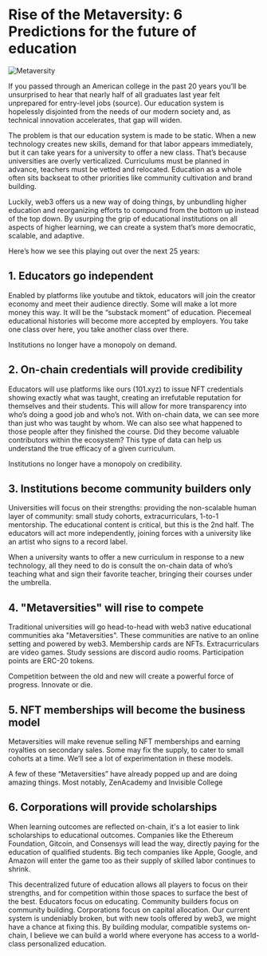 # Rise of the Metaversity: 6 Predictions for the future of education

![Metaversity](/metaversity/thumbnail.png)

If you passed through an American college in the past 20 years you’ll be unsurprised to hear that nearly half of all graduates last year felt unprepared for entry-level jobs (source). Our education system is hopelessly disjointed from the needs of our modern society and, as technical innovation accelerates, that gap will widen.

The problem is that our education system is made to be static. When a new technology creates new skills, demand for that labor appears immediately, but it can take years for a university to offer a new class. That’s because universities are overly verticalized. Curriculums must be planned in advance, teachers must be vetted and relocated. Education as a whole often sits backseat to other priorities like community cultivation and brand building.

Luckily, web3 offers us a new way of doing things, by unbundling higher education and reorganizing efforts to compound from the bottom up instead of the top down. By usurping the grip of educational institutions on all aspects of higher learning, we can create a system that’s more democratic, scalable, and adaptive.

Here’s how we see this playing out over the next 25 years:

## 1. Educators go independent

Enabled by platforms like youtube and tiktok, educators will join the creator economy and meet their audience directly. Some will make a lot more money this way. It will be the “substack moment” of education. Piecemeal educational histories will become more accepted by employers. You take one class over here, you take another class over there.

Institutions no longer have a monopoly on demand.

## 2. On-chain credentials will provide credibility

Educators will use platforms like ours (101.xyz) to issue NFT credentials showing exactly what was taught, creating an irrefutable reputation for themselves and their students. This will allow for more transparency into who’s doing a good job and who’s not. With on-chain data, we can see more than just who was taught by whom. We can also see what happened to those people after they finished the course. Did they become valuable contributors within the ecosystem? This type of data can help us understand the true efficacy of a given curriculum.

Institutions no longer have a monopoly on credibility.

## 3. Institutions become community builders only

Universities will focus on their strengths: providing the non-scalable human layer of community: small study cohorts, extracurriculars, 1-to-1 mentorship. The educational content is critical, but this is the 2nd half. The educators will act more independently, joining forces with a university like an artist who signs to a record label.

When a university wants to offer a new curriculum in response to a new technology, all they need to do is consult the on-chain data of who’s teaching what and sign their favorite teacher, bringing their courses under the umbrella.

## 4. "Metaversities" will rise to compete

Traditional universities will go head-to-head with web3 native educational communities aka "Metaversities". These communities are native to an online setting and powered by web3. Membership cards are NFTs. Extracurriculars are video games. Study sessions are discord audio rooms. Participation points are ERC-20 tokens.

Competition between the old and new will create a powerful force of progress. Innovate or die.

## 5. NFT memberships will become the business model

Metaversities will make revenue selling NFT memberships and earning royalties on secondary sales. Some may fix the supply, to cater to small cohorts at a time. We’ll see a lot of experimentation in these models.

A few of these “Metaversities” have already popped up and are doing amazing things. Most notably, ZenAcademy and Invisible College

## 6. Corporations will provide scholarships

When learning outcomes are reflected on-chain, it's a lot easier to link scholarships to educational outcomes. Companies like the Ethereum Foundation, Gitcoin, and Consensys will lead the way, directly paying for the education of qualified students. Big tech companies like Apple, Google, and Amazon will enter the game too as their supply of skilled labor continues to shrink.

This decentralized future of education allows all players to focus on their strengths, and for competition within those spaces to surface the best of the best. Educators focus on educating. Community builders focus on community building. Corporations focus on capital allocation. Our current system is undeniably broken, but with new tools offered by web3, we might have a chance at fixing this. By building modular, compatible systems on-chain, I believe we can build a world where everyone has access to a world-class personalized education.